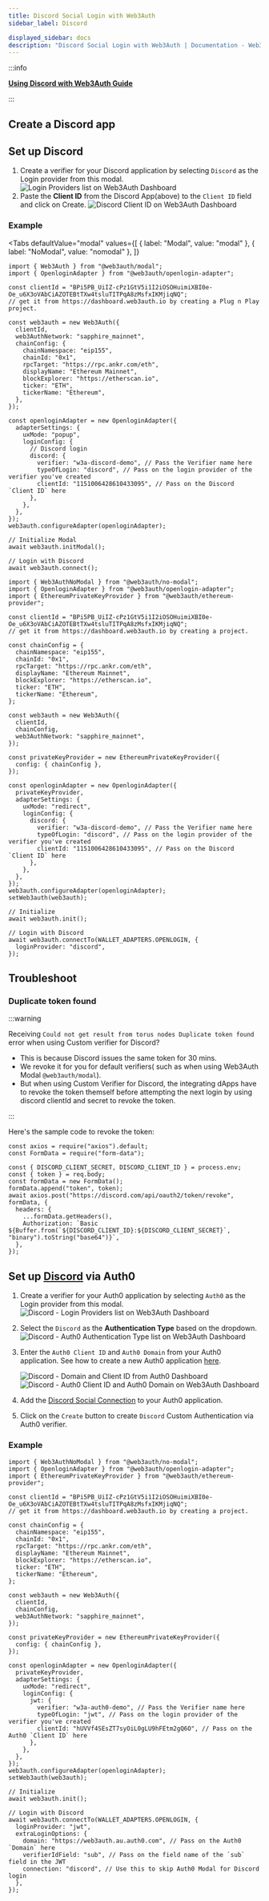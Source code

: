 ```yaml
---
title: Discord Social Login with Web3Auth
sidebar_label: Discord

displayed_sidebar: docs
description: "Discord Social Login with Web3Auth | Documentation - Web3Auth"
---
```



:::info

**[Using Discord with Web3Auth Guide](/content-hub/guides/discord)**

:::

## Create a Discord app

<DiscordSetup />

## Set up Discord

1. Create a verifier for your Discord application by selecting `Discord` as the Login provider from this modal.
   ![Login Providers list on Web3Auth Dashboard](/images/dashboard/create-verifier-google.png)
2. Paste the **Client ID** from the Discord App(above) to the `Client ID` field and click on Create.
   ![Discord Client ID on Web3Auth Dashboard](/images/dashboard/create-verifier-discord.png)

### Example

<Tabs
defaultValue="modal"
values={[
  { label: "Modal", value: "modal" },
  { label: "NoModal", value: "nomodal" },
]}
>
<TabItem value="modal">

```tsx
import { Web3Auth } from "@web3auth/modal";
import { OpenloginAdapter } from "@web3auth/openlogin-adapter";

const clientId = "BPi5PB_UiIZ-cPz1GtV5i1I2iOSOHuimiXBI0e-Oe_u6X3oVAbCiAZOTEBtTXw4tsluTITPqA8zMsfxIKMjiqNQ";
// get it from https://dashboard.web3auth.io by creating a Plug n Play project.

const web3auth = new Web3Auth({
  clientId,
  web3AuthNetwork: "sapphire_mainnet",
  chainConfig: {
    chainNamespace: "eip155",
    chainId: "0x1",
    rpcTarget: "https://rpc.ankr.com/eth",
    displayName: "Ethereum Mainnet",
    blockExplorer: "https://etherscan.io",
    ticker: "ETH",
    tickerName: "Ethereum",
  },
});

const openloginAdapter = new OpenloginAdapter({
  adapterSettings: {
    uxMode: "popup",
    loginConfig: {
      // Discord login
      discord: {
        verifier: "w3a-discord-demo", // Pass the Verifier name here
        typeOfLogin: "discord", // Pass on the login provider of the verifier you've created
        clientId: "1151006428610433095", // Pass on the Discord `Client ID` here
      },
    },
  },
});
web3auth.configureAdapter(openloginAdapter);

// Initialize Modal
await web3auth.initModal();

// Login with Discord
await web3auth.connect();
```

</TabItem>

<TabItem value="nomodal">

```tsx
import { Web3AuthNoModal } from "@web3auth/no-modal";
import { OpenloginAdapter } from "@web3auth/openlogin-adapter";
import { EthereumPrivateKeyProvider } from "@web3auth/ethereum-provider";

const clientId = "BPi5PB_UiIZ-cPz1GtV5i1I2iOSOHuimiXBI0e-Oe_u6X3oVAbCiAZOTEBtTXw4tsluTITPqA8zMsfxIKMjiqNQ";
// get it from https://dashboard.web3auth.io by creating a project.

const chainConfig = {
  chainNamespace: "eip155",
  chainId: "0x1",
  rpcTarget: "https://rpc.ankr.com/eth",
  displayName: "Ethereum Mainnet",
  blockExplorer: "https://etherscan.io",
  ticker: "ETH",
  tickerName: "Ethereum",
};

const web3auth = new Web3Auth({
  clientId,
  chainConfig,
  web3AuthNetwork: "sapphire_mainnet",
});

const privateKeyProvider = new EthereumPrivateKeyProvider({
  config: { chainConfig },
});

const openloginAdapter = new OpenloginAdapter({
  privateKeyProvider,
  adapterSettings: {
    uxMode: "redirect",
    loginConfig: {
      discord: {
        verifier: "w3a-discord-demo", // Pass the Verifier name here
        typeOfLogin: "discord", // Pass on the login provider of the verifier you've created
        clientId: "1151006428610433095", // Pass on the Discord `Client ID` here
      },
    },
  },
});
web3auth.configureAdapter(openloginAdapter);
setWeb3auth(web3auth);

// Initialize
await web3auth.init();

// Login with Discord
await web3auth.connectTo(WALLET_ADAPTERS.OPENLOGIN, {
  loginProvider: "discord",
});
```

</TabItem>

</Tabs>

## Troubleshoot

### Duplicate token found

:::warning

Receiving `Could not get result from torus nodes Duplicate token found` error when using Custom verifier for Discord?

- This is because Discord issues the same token for 30 mins.
- We revoke it for you for default verifiers( such as when using Web3Auth Modal `@web3auth/modal`).
- But when using Custom Verifier for Discord, the integrating dApps have to revoke the token themself before attempting the next login by using
  discord clientId and secret to revoke the token.

:::

Here's the sample code to revoke the token:

```tsx
const axios = require("axios").default;
const FormData = require("form-data");

const { DISCORD_CLIENT_SECRET, DISCORD_CLIENT_ID } = process.env;
const { token } = req.body;
const formData = new FormData();
formData.append("token", token);
await axios.post("https://discord.com/api/oauth2/token/revoke", formData, {
  headers: {
    ...formData.getHeaders(),
    Authorization: `Basic ${Buffer.from(`${DISCORD_CLIENT_ID}:${DISCORD_CLIENT_SECRET}`, "binary").toString("base64")}`,
  },
});
```

## Set up [Discord](https://marketplace.auth0.com/integrations/discord-social-connection) via Auth0

1. Create a verifier for your Auth0 application by selecting `Auth0` as the Login provider from this modal.
   ![Discord - Login Providers list on Web3Auth Dashboard](/images/dashboard/create-verifier-auth0.png)
2. Select the `Discord` as the **Authentication Type** based on the dropdown.
   ![Discord - Auth0 Authentication Type list on Web3Auth Dashboard](/images/dashboard/create-verifier-google.png)
3. Enter the `Auth0 Client ID` and `Auth0 Domain` from your Auth0 application. See how to create a new Auth0 application
   [here](https://auth0.com/docs/quickstart/webapp/).

   ![Discord - Domain and Client ID from Auth0 Dashboard](/images/dashboard/create-verifier-auth0-filled-common.png)
   ![Discord - Auth0 Client ID and Auth0 Domain on Web3Auth Dashboard](/images/dashboard/create-verifier-auth0-unfilled.png)

4. Add the [Discord Social Connection](https://marketplace.auth0.com/integrations/discord-social-connection) to your Auth0 application.
5. Click on the `Create` button to create `Discord` Custom Authentication via Auth0 verifier.

### Example

```tsx
import { Web3AuthNoModal } from "@web3auth/no-modal";
import { OpenloginAdapter } from "@web3auth/openlogin-adapter";
import { EthereumPrivateKeyProvider } from "@web3auth/ethereum-provider";

const clientId = "BPi5PB_UiIZ-cPz1GtV5i1I2iOSOHuimiXBI0e-Oe_u6X3oVAbCiAZOTEBtTXw4tsluTITPqA8zMsfxIKMjiqNQ";
// get it from https://dashboard.web3auth.io by creating a project.

const chainConfig = {
  chainNamespace: "eip155",
  chainId: "0x1",
  rpcTarget: "https://rpc.ankr.com/eth",
  displayName: "Ethereum Mainnet",
  blockExplorer: "https://etherscan.io",
  ticker: "ETH",
  tickerName: "Ethereum",
};

const web3auth = new Web3Auth({
  clientId,
  chainConfig,
  web3AuthNetwork: "sapphire_mainnet",
});

const privateKeyProvider = new EthereumPrivateKeyProvider({
  config: { chainConfig },
});

const openloginAdapter = new OpenloginAdapter({
  privateKeyProvider,
  adapterSettings: {
    uxMode: "redirect",
    loginConfig: {
      jwt: {
        verifier: "w3a-auth0-demo", // Pass the Verifier name here
        typeOfLogin: "jwt", // Pass on the login provider of the verifier you've created
        clientId: "hUVVf4SEsZT7syOiL0gLU9hFEtm2gQ6O", // Pass on the Auth0 `Client ID` here
      },
    },
  },
});
web3auth.configureAdapter(openloginAdapter);
setWeb3auth(web3auth);

// Initialize
await web3auth.init();

// Login with Discord
await web3auth.connectTo(WALLET_ADAPTERS.OPENLOGIN, {
  loginProvider: "jwt",
  extraLoginOptions: {
    domain: "https://web3auth.au.auth0.com", // Pass on the Auth0 `Domain` here
    verifierIdField: "sub", // Pass on the field name of the `sub` field in the JWT
    connection: "discord", // Use this to skip Auth0 Modal for Discord login
  },
});
```

